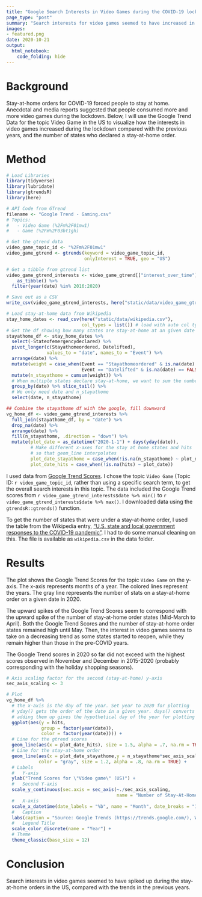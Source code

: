 ```yaml
---
title: "Google Search Interests in Video Games during the COVID-19 lockdown in the US"
page_type: "post"
summary: "Search interests for video games seemed to have increased in response to the COVID-19 stay-at-home order in the US"
images:
- featured.png
date: 2020-10-21
output: 
  html_notebook: 
    code_folding: hide
---
```


# Background
Stay-at-home orders for COVID-19 forced people to stay at home. Anecdotal and media reports suggested that people consumed more and more video games during the lockdown. Below, I will use the Google Trend Data for the topic Video Game in the US to visualize how the interests in video games increased during the lockdown compared with the previous years, and the number of states who declared a stay-at-home order.

# Method


```r
# Load Libraries
library(tidyverse)
library(lubridate)
library(gtrendsR)
library(here)

# API Code from GTrend
filename <- "Google Trend - Gaming.csv"
# Topics:
#   - Video Game (%2Fm%2F01mw1)
#   - Game (%2Fm%2F03bt1gh)

# Get the gtrend data
video_game_topic_id <- "%2Fm%2F01mw1"
video_game_gtrend <- gtrends(keyword = video_game_topic_id,
                             onlyInterest = TRUE, geo = "US")

# Get a tibble from gtrend list
video_game_gtrend_interests <- video_game_gtrend[["interest_over_time"]] %>% 
    as_tibble() %>%
  filter(year(date) %in% 2016:2020)

# Save out as a CSV
write_csv(video_game_gtrend_interests, here("static/data/video_game_gtrend.csv"))

# Load stay-at-home data from Wikipedia
stay_home_dates <- read_csv(here("static/data/wikipedia.csv"),
                            col_types = list()) # load with auto col types
# Get the df showing how many states are stay-at-home at an given date
stayathome_df <- stay_home_dates %>% 
  select(-Stateofemergencydeclared) %>%
  pivot_longer(c(Stayathomeordered, Datelifted),
               values_to = "date", names_to = "Event") %>%
  arrange(date) %>%
  mutate(weight = case_when(Event == "Stayathomeordered" & is.na(date) == FALSE ~ 1,
                            Event == "Datelifted" & is.na(date) == FALSE ~ -1)) %>% 
  mutate(n_stayathome = cumsum(weight)) %>%
  # When multiple states declare stay-at-home, we want to sum the number
  group_by(date) %>% slice_tail() %>%
  # We only need date and n_stayathome
  select(date, n_stayathome)

## Combine the stayathome df with the google, fill downward
vg_home_df <- video_game_gtrend_interests %>%
  full_join(stayathome_df, by = "date") %>% 
  drop_na(date) %>%
  arrange(date) %>%
  fill(n_stayathome, .direction = "down") %>% 
  mutate(plot_date = as_datetime("2020-1-1") + days(yday(date)),
         # Make different x-axes for the stay at home states and hits 
         # so that geom_line interpolates
         plot_date_stayathome = case_when(!is.na(n_stayathome) ~ plot_date),
         plot_date_hits = case_when(!is.na(hits) ~ plot_date))
```



I used data from [Google Trend Scores](https://trends.google.com/). I chose the topic `Video Game` (Topic ID: ``r video_game_topic_id``, rather than using a specific search term, to get the overall search interests in this topic. The data included the Google Trend scores from `r video_game_gtrend_interests$date %>% min()` to `r video_game_gtrend_interests$date %>% max()`. I downloaded data using the `gtrendsR::gtrends()` function.

To get the number of states that were under a stay-at-home order, I used the table from the Wikipedia entry, ["U.S. state and local government responses to the COVID-19 pandemic"](https://en.wikipedia.org/wiki/U.S._state_and_local_government_responses_to_the_COVID-19_pandemic). I had to do some manual cleaning on this. The file is available as `wikipedia.csv` in the data folder.


# Results

The plot shows the Google Trend Scores for the topic `Video Game` on the y-axis. The x-axis represents months of a year. The colored lines represent the years. The gray line represents the number of stats on a stay-at-home order on a given date in 2020.

The upward spikes of the Google Trend Scores seem to correspond with the upward spike of the number of stay-at-home order states (Mid-March to April). Both the Google Trend Scores and the number of stay-at-home order states remained high until May. Then, the interest in video games seems to take on a decreasing trend as some states started to reopen, while they remain higher than those in the pre-COVID years.

The Google Trend scores in 2020 so far did not exceed with the highest scores observed in November and December in 2015-2020 (probably corresponding with the holiday shopping seasons). 

```r
# Axis scaling factor for the second (stay-at-home) y-axis
sec_axis_scaling <- 3

# Plot
vg_home_df %>%
  # the x-axis is the day of the year. Set year to 2020 for plotting
  # yday() gets the order of the date in a given year. days() converts the integer to interval obj
  # adding them up gives the hypothetical day of the year for plotting
  ggplot(aes(y = hits,
             group = factor(year(date)),
             color = factor(year(date)))) +
  # Line for the gtrend scores
  geom_line(aes(x = plot_date_hits), size = 1.5, alpha = .7, na.rm = TRUE)  + 
  # Line for the stay-at-home order
  geom_line(aes(x = plot_date_stayathome,y = n_stayathome*sec_axis_scaling, color = NULL),
            color = "gray", size = 1.2, alpha = .8, na.rm = TRUE) + 
  # Labels
  #   Y-axis
  ylab("Trend Scores for \"Video game\" (US)") +
  #   Second Y-axis
  scale_y_continuous(sec.axis = sec_axis(~./sec_axis_scaling,
                                         name = "Number of Stay-At-Home States")) + 
  #   X-axis
  scale_x_datetime(date_labels = "%b", name = "Month", date_breaks = "1 month") + 
  #   Caption
  labs(caption = "Source: Google Trends (https://trends.google.com/), Wikipedia") +
  #   Legend Title
  scale_color_discrete(name = "Year") + 
  # Theme
  theme_classic(base_size = 12)
```

# Conclusion
Search interests in video games seemed to have spiked up during the stay-at-home orders in the US, compared with the trends in the previous years.


 
